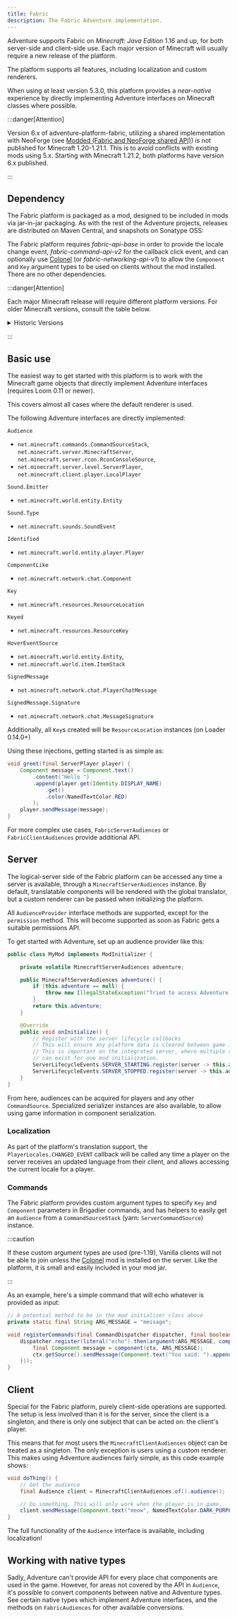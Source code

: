 ```yaml
---
title: Fabric
description: The Fabric Adventure implementation.
---
```



Adventure supports Fabric on *Minecraft: Java Edition* 1.16 and up, for both server-side and client-side use. Each major version of Minecraft
will usually require a new release of the platform.

The platform supports all features, including localization and custom renderers.

When using at least version 5.3.0, this platform provides a *near-native* experience by directly implementing Adventure interfaces on Minecraft classes where possible.

:::danger[Attention]

Version 6.x of adventure-platform-fabric, utilizing a shared implementation with NeoForge (see [Modded (Fabric and NeoForge shared API)](/adventure/platform/modded))
is not published for Minecraft 1.20-1.21.1. This is to avoid conflicts with existing mods using 5.x.
Starting with Minecraft 1.21.2, both platforms have version 6.x published.

:::

## Dependency

The Fabric platform is packaged as a mod, designed to be included in mods via jar-in-jar packaging.
As with the rest of the Adventure projects, releases are distributed on Maven Central, and snapshots on Sonatype OSS:

<Dependency name="fabric" template="adventure-platform-mod" />

The Fabric platform requires *fabric-api-base* in order to provide the locale change event, *fabric-command-api-v2* for the callback click event,
and can optionally use [Colonel](https://gitlab.com/stellardrift/colonel) (or *fabric-networking-api-v1*) to allow the `Component` and `Key` argument
types to be used on clients without the mod installed. There are no other dependencies.

:::danger[Attention]

Each major Minecraft release will require different platform versions. For older Minecraft versions, consult the table below.

<details>
  <summary>Historic Versions</summary>
  | Minecraft Version | Adventure version | `adventure-platform-fabric` version |
  |-------------------|-------------------|-------------------------------------|
  | 1.16.2-1.16.4     | 4.9.3             | 4.0.0                               |
  | 1.17.x            | 4.9.3             | 4.1.0                               |
  | 1.18, 1.18.1      | 4.10.0            | 5.1.0                               |
  | 1.18.2            | 4.11.0            | 5.3.1                               |
  | 1.19              | 4.11.0            | 5.4.0                               |
  | 1.19.1-1.19.2     | 4.12.0            | 5.5.2                               |
  | 1.19.3            | 4.13.0            | 5.7.0                               |
  | 1.19.4            | 4.13.0            | 5.8.0                               |
  | 1.20-1.20.1       | 4.14.0            | 5.9.0                               |
  | 1.20.2            | 4.14.0            | 5.10.1                              |
  | 1.20.4            | 4.16.0            | 5.12.0                              |
  | 1.20.5-1.20.6     | 4.17.0            | 5.13.0                              |
  | 1.21-1.21.1       | 4.17.0            | 5.14.1                              |
</details>

:::

## Basic use

The easiest way to get started with this platform is to work with the Minecraft game objects that directly implement Adventure interfaces (requires Loom 0.11 or newer).

This covers almost all cases where the default renderer is used.

The following Adventure interfaces are directly implemented:

`Audience`
  - `net.minecraft.commands.CommandSourceStack`, `net.minecraft.server.MinecraftServer`, `net.minecraft.server.rcon.RconConsoleSource`,
  - `net.minecraft.server.level.ServerPlayer`, `net.minecraft.client.player.LocalPlayer`

`Sound.Emitter`
  - `net.minecraft.world.entity.Entity`

`Sound.Type`
  - `net.minecraft.sounds.SoundEvent`

`Identified`
  - `net.minecraft.world.entity.player.Player`

`ComponentLike`
  - `net.minecraft.network.chat.Component`

`Key`
  - `net.minecraft.resources.ResourceLocation`

`Keyed`
  - `net.minecraft.resources.ResourceKey`

`HoverEventSource`
  - `net.minecraft.world.entity.Entity`,
  - `net.minecraft.world.item.ItemStack`

`SignedMessage`
  - `net.minecraft.network.chat.PlayerChatMessage`

`SignedMessage.Signature`
  - `net.minecraft.network.chat.MessageSignature`

Additionally, all `Key`s created will be `ResourceLocation` instances (on Loader 0.14.0+)

Using these injections, getting started is as simple as:

```java
void greet(final ServerPlayer player) {
    Component message = Component.text()
        .content("Hello ")
        .append(player.get(Identity.DISPLAY_NAME)
            .get()
            .color(NamedTextColor.RED)
        );
    player.sendMessage(message);
}
```

For more complex use cases, `FabricServerAudiences` or `FabricClientAudiences` provide additional API.

## Server

The logical-server side of the Fabric platform can be accessed any time a server is available, through a `MinecraftServerAudiences` instance. By default, translatable components will be rendered with the global translator, but a custom renderer can be passed when initializing the platform.

All `AudienceProvider` interface methods are supported, except for the `permission` method. This will become supported as soon as Fabric gets a suitable permissions API.

To get started with Adventure, set up an audience provider like this:

```java
public class MyMod implements ModInitializer {

    private volatile MinecraftServerAudiences adventure;

    public MinecraftServerAudiences adventure() {
        if (this.adventure == null) {
            throw new IllegalStateException("Tried to access Adventure without a running server!");
        }
        return this.adventure;
    }

    @Override
    public void onInitialize() {
        // Register with the server lifecycle callbacks
        // This will ensure any platform data is cleared between game instances
        // This is important on the integrated server, where multiple server instances
        // can exist for one mod initialization.
        ServerLifecycleEvents.SERVER_STARTING.register(server -> this.adventure = MinecraftServerAudiences.of(server));
        ServerLifecycleEvents.SERVER_STOPPED.register(server -> this.adventure = null);
    }
}
```

From here, audiences can be acquired for players and any other `CommandSource`. Specialized serializer instances are also available, to allow using
game information in component serialization.

### Localization

As part of the platform's translation support, the `PlayerLocales.CHANGED_EVENT` callback will be called any time a player on the server receives an
updated language from their client, and allows accessing the current locale for a player.

### Commands

The Fabric platform provides custom argument types to specify `Key` and `Component` parameters in Brigadier commands, and has helpers to easily get an
`Audience` from a `CommandSourceStack` (yarn: `ServerCommandSource`) instance.

:::caution

If these custom argument types are used (pre-1.19), Vanilla clients will not be able to join unless the [Colonel](https://gitlab.com/stellardrift/colonel)
mod is installed on the server. Like the platform, it is small and easily included in your mod jar.

:::

As an example, here's a simple command that will echo whatever is provided as input:

```java
// A potential method to be in the mod initializer class above
private static final String ARG_MESSAGE = "message";

void registerCommands(final CommandDispatcher dispatcher, final boolean isDedicated) {
    dispatcher.register(literal("echo").then(argument(ARG_MESSAGE, component()).executes(ctx -> {
        final Component message = component(ctx, ARG_MESSAGE);
        ctx.getSource().sendMessage(Component.text("You said: ").append(message));
    }));
}
```

## Client

Special for the Fabric platform, purely client-side operations are supported. The setup is less involved than it is for the server,
since the client is a singleton, and there is only one subject that can be acted on: the client's player.

This means that for most users the `MinecraftClientAudiences` object can be treated as a singleton. The only exception is users using a
custom renderer. This makes using Adventure audiences fairly simple, as this code example shows:

```java
void doThing() {
    // Get the audience
    final Audience client = MinecraftClientAudiences.of().audience();

    // Do something. This will only work when the player is in game.
    client.sendMessage(Component.text("meow", NamedTextColor.DARK_PURPLE));
}
```

The full functionality of the `Audience` interface is available, including localization!

## Working with native types

Sadly, Adventure can't provide API for every place chat components are used in the game. However, for areas not covered by the API in `Audience`,
it's possible to convert components between native and Adventure types. See certain native types which implement
Adventure interfaces, and the methods on `FabricAudiences` for other available conversions.
